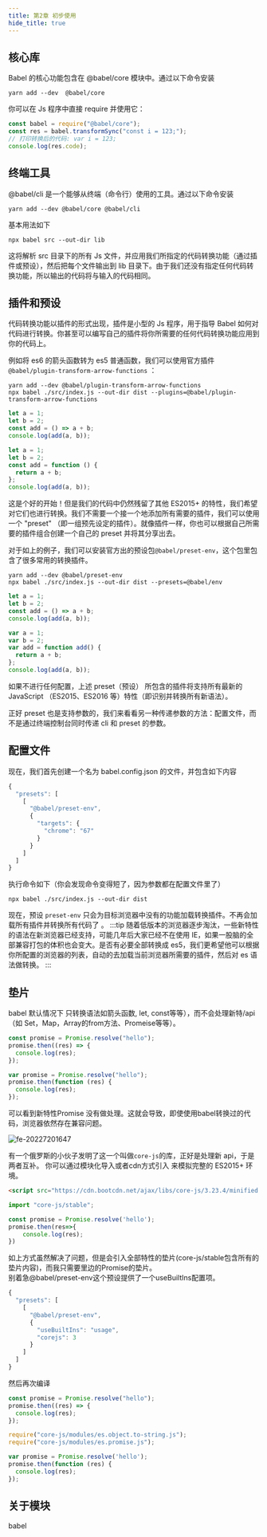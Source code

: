 ```yaml
---
title: 第2章 初步使用
hide_title: true
---
```



<!-- ## 安装

```shell
yarn add --dev  @babel/core @babel/cli @babel/preset-env
``` -->

## 核心库

Babel 的核心功能包含在 @babel/core 模块中。通过以下命令安装

```shell
yarn add --dev  @babel/core
```

你可以在 Js 程序中直接 require 并使用它：

```js
const babel = require("@babel/core");
const res = babel.transformSync("const i = 123;");
// 打印转换后的代码: var i = 123;
console.log(res.code);
```

## 终端工具

@babel/cli 是一个能够从终端（命令行）使用的工具。通过以下命令安装

```shell
yarn add --dev @babel/core @babel/cli
```

基本用法如下

```shell
npx babel src --out-dir lib
```

这将解析 src 目录下的所有 Js 文件，并应用我们所指定的代码转换功能（通过插件或预设），然后把每个文件输出到 lib 目录下。由于我们还没有指定任何代码转换功能，所以输出的代码将与输入的代码相同。

## 插件和预设

代码转换功能以插件的形式出现，插件是小型的 Js 程序，用于指导 Babel 如何对代码进行转换。你甚至可以编写自己的插件将你所需要的任何代码转换功能应用到你的代码上。

例如将 es6 的箭头函数转为 es5 普通函数，我们可以使用官方插件 `@babel/plugin-transform-arrow-functions` ：

```shell
yarn add --dev @babel/plugin-transform-arrow-functions
npx babel ./src/index.js --out-dir dist --plugins=@babel/plugin-transform-arrow-functions
```

<Tabs>
<TabItem value="源代码" label="源代码">

```js
let a = 1;
let b = 2;
const add = () => a + b;
console.log(add(a, b));
```

</TabItem>
<TabItem value="转换后" label="转换后">

```js
let a = 1;
let b = 2;
const add = function () {
  return a + b;
};
console.log(add(a, b));
```

</TabItem>
</Tabs>

这是个好的开始！但是我们的代码中仍然残留了其他 ES2015+ 的特性，我们希望对它们也进行转换。我们不需要一个接一个地添加所有需要的插件，我们可以使用一个 "preset" （即一组预先设定的插件）。就像插件一样，你也可以根据自己所需要的插件组合创建一个自己的 preset 并将其分享出去。

对于如上的例子，我们可以安装官方出的预设包`@babel/preset-env`，这个包里包含了很多常用的转换插件。

```shell
yarn add --dev @babel/preset-env
npx babel ./src/index.js --out-dir dist --presets=@babel/env
```

<Tabs>
<TabItem value="源代码" label="源代码">

```js
let a = 1;
let b = 2;
const add = () => a + b;
console.log(add(a, b));
```

</TabItem>
<TabItem value="转换后" label="转换后">

```js
var a = 1;
var b = 2;
var add = function add() {
  return a + b;
};
console.log(add(a, b));
```

</TabItem>
</Tabs>

如果不进行任何配置，上述 preset（预设） 所包含的插件将支持所有最新的 JavaScript （ES2015、ES2016 等）特性（即识别并转换所有新语法）。

正好 preset 也是支持参数的，我们来看看另一种传递参数的方法：配置文件，而不是通过终端控制台同时传递 cli 和 preset 的参数。

## 配置文件

现在，我们首先创建一个名为 babel.config.json 的文件，并包含如下内容

```js
{
  "presets": [
    [
      "@babel/preset-env",
      {
        "targets": {
          "chrome": "67"
        }
      }
    ]
  ]
}
```
执行命令如下（你会发现命令变得短了，因为参数都在配置文件里了）
```shell
npx babel ./src/index.js --out-dir dist
```
现在，预设 `preset-env` 只会为目标浏览器中没有的功能加载转换插件。不再会加载所有插件并转换所有代码了 。
:::tip
随着低版本的浏览器逐步淘汰，一些新特性的语法在新浏览器已经支持，可能几年后大家已经不在使用 IE，如果一股脑的全部兼容打包的体积也会变大。是否有必要全部转换成 es5，我们更希望他可以根据你所配置的浏览器的列表，自动的去加载当前浏览器所需要的插件，然后对 es 语法做转换。
:::

## 垫片

babel 默认情况下 只转换语法如箭头函数, let, const等等），而不会处理新特/api（如 Set，Map，Array的from方法、Promeise等等）。

<Tabs>
<TabItem value="源代码" label="源代码">

```js
const promise = Promise.resolve("hello");
promise.then((res) => {
  console.log(res);
});
```

</TabItem>
<TabItem value="转换后" label="转换后">

```js
var promise = Promise.resolve("hello");
promise.then(function (res) {
  console.log(res);
});
```

</TabItem>
</Tabs>

可以看到新特性Promise 没有做处理。这就会导致，即使使用babel转换过的代码，浏览器依然存在兼容问题。

![fe-20227201647](/img/fe/20227201647.png)

有一个俄罗斯的小伙子发明了这一个叫做`core-js`的库，正好是处理新 api，于是两者互补。
你可以通过模块化导入或者cdn方式引入 来模拟完整的 ES2015+ 环境。
```html
<script src="https://cdn.bootcdn.net/ajax/libs/core-js/3.23.4/minified.js"></script>
```
```js
import "core-js/stable";

const promise = Promise.resolve('hello');
promise.then(res=>{
    console.log(res);
})
```

如上方式虽然解决了问题，但是会引入全部特性的垫片(core-js/stable包含所有的垫片内容)，而我只需要里边的Promise的垫片。   
别着急@babel/preset-env这个预设提供了一个useBuiltIns配置项。
```js
{
  "presets": [
    [
      "@babel/preset-env",
      {
        "useBuiltIns": "usage",
        "corejs": 3
      }
    ]
  ]
}
```
然后再次编译
<Tabs>
<TabItem value="源代码" label="源代码">

```js
const promise = Promise.resolve("hello");
promise.then((res) => {
  console.log(res);
});
```

</TabItem>
<TabItem value="转换后" label="转换后">

```js
require("core-js/modules/es.object.to-string.js");
require("core-js/modules/es.promise.js");

var promise = Promise.resolve('hello');
promise.then(function (res) {
  console.log(res);
});
```

</TabItem>
</Tabs>


## 关于模块
babel
